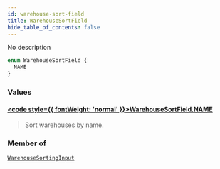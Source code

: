 ```yaml
---
id: warehouse-sort-field
title: WarehouseSortField
hide_table_of_contents: false
---
```








No description

```graphql
enum WarehouseSortField {
  NAME
}
```


### Values

#### [<code style={{ fontWeight: 'normal' }}>WarehouseSortField.<b>NAME</b></code>](#) 
> Sort warehouses by name.
> 



### Member of

[`WarehouseSortingInput`](../../../developer/api-reference/inputs/warehouse-sorting-input)  <Badge class="secondary" text="input"/>




